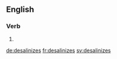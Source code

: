 
==English==

===Verb===
{{head|en}}

# {{en-third-person singular of|desalinize}}

[[de:desalinizes]]
[[fr:desalinizes]]
[[sv:desalinizes]]